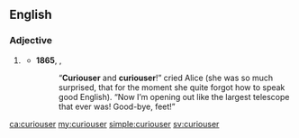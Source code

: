 ==English==

===Adjective===
{{head|en|adjective comparative form}}

# {{lb|en|nonstandard}} {{en-comparative of|curious}}
#* '''1865''', {{w|Lewis Carroll}}, {{w|Alice's Adventures in Wonderland}}
#*: “'''Curiouser''' and '''curiouser'''!” cried Alice (she was so much surprised, that for the moment she quite forgot how to speak good English). “Now I’m opening out like the largest telescope that ever was! Good-bye, feet!”

[[ca:curiouser]]
[[my:curiouser]]
[[simple:curiouser]]
[[sv:curiouser]]